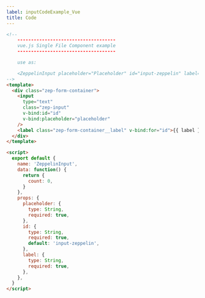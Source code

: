 ```yaml
---
label: inputCodeExample_Vue
title: Code
---
```


```html
<!--
    ------------------------------------
    vue.js Single File Component example
    ------------------------------------

    use as:

    <ZeppelinInput placeholder="Placeholder" id="input-zeppelin" label="My input field"/>
-->
<template>
  <div class="zep-form-container">
    <input
      type="text"
      class="zep-input"
      v-bind:id="id"
      v-bind:placeholder="placeholder"
    />
    <label class="zep-form-container__label" v-bind:for="id">{{ label }}</label>
  </div>
</template>

<script>
  export default {
    name: 'ZeppelinInput',
    data: function() {
      return {
        count: 0,
      }
    },
    props: {
      placeholder: {
        type: String,
        required: true,
      },
      id: {
        type: String,
        required: true,
        default: 'input-zeppelin',
      },
      label: {
        type: String,
        required: true,
      },
    },
  }
</script>
```

